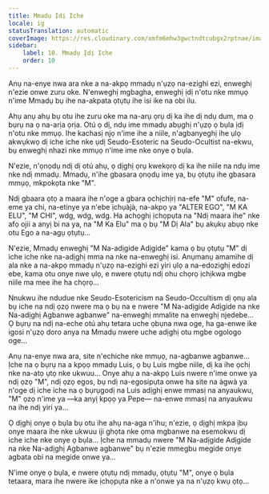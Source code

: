 ```yaml
---
title: Mmadụ Ịdị Iche
locale: ig
statusTranslation: automatic
coverImage: https://res.cloudinary.com/xmfm6mhw3gwctndtcubgx2rptnae/image/upload/v1740468922/small_cover_tratado_de_psicologia_revolucionaria_a4c0dca4e0.webp
sidebar:
    label: 10. Mmadụ Ịdị Iche
    order: 10
---
```

Anụ na-enye nwa ara nke a na-akpọ mmadụ n'ụzọ na-ezighi ezi, enweghị n'ezie onwe zuru oke. N'enweghị mgbagha, enweghị ịdị n'otu nke mmụọ n'ime Mmadụ bụ ihe na-akpata ọtụtụ ihe isi ike na obi ilu.

Ahụ anụ ahụ bụ otu ihe zuru oke ma na-arụ ọrụ dị ka ihe dị ndụ dum, ma ọ bụrụ na ọ na-arịa ọrịa. Otú ọ dị, ndụ ime mmadụ abụghị n'ụzọ ọ bụla ịdị n'otu nke mmụọ. Ihe kachasị njọ n'ime ihe a niile, n'agbanyeghị ihe ụlọ akwụkwọ dị iche iche nke ụdị Seudo-Esoteric na Seudo-Ocultist na-ekwu, bụ enweghị nhazi nke mmụọ n'ime ime nke onye ọ bụla.

N'ezie, n'ọnọdụ ndị dị otú ahụ, ọ dịghị ọrụ kwekọrọ dị ka ihe niile na ndụ ime nke ndị mmadụ. Mmadụ, n'ihe gbasara ọnọdụ ime ya, bụ ọtụtụ ihe gbasara mmụọ, mkpokọta nke "M".

Ndị gbaara ọtọ a maara ihe n'oge a gbara ọchịchịrị na-efe "M" ofufe, na-eme ya chi, na-etinye ya n'ebe ịchụàjà, na-akpọ ya "ALTER EGO", "M KA ELU", "M CHI", wdg, wdg, wdg. Ha achọghị ịchọpụta na "Ndị maara ihe" nke afọ ojii a anyị bi na ya, na "M Ka Elu" ma ọ bụ "M Dị Ala" bụ akụkụ abụọ nke otu Ego a na-agụ ọtụtụ...

N'ezie, Mmadụ enweghị "M Na-adịgide Adịgide" kama ọ bụ ọtụtụ "M" dị iche iche nke na-adịghị mma na nke na-enweghị isi. Anụmanụ amamihe dị ala nke a na-akpọ mmadụ n'ụzọ na-ezighi ezi yiri ụlọ a na-edozighị edozi ebe, kama otu onye nwe ụlọ, e nwere ọtụtụ ndị ohu chọrọ ịchịkwa mgbe niile ma mee ihe ha chọrọ...

Nnukwu ihe ndudue nke Seudo-Esotericism na Seudo-Occultism dị ọnụ ala bụ iche na ndị ọzọ nwere ma ọ bụ na e nwere "M Na-adịgide Adịgide na nke Na-adịghị Agbanwe agbanwe" na-enweghị mmalite na enweghị njedebe... Ọ bụrụ na ndị na-eche otú ahụ tetara uche ọbụna nwa oge, ha ga-enwe ike igosi n'ụzọ doro anya na Mmadụ nwere uche adịghị otu mgbe ogologo oge...

Anụ na-enye nwa ara, site n'echiche nke mmụọ, na-agbanwe agbanwe... Ịche na ọ bụrụ na a kpọọ mmadụ Luis, ọ bụ Luis mgbe niile, dị ka ihe ọchị nke na-atọ ụtọ nke ukwuu... Onye ahụ a na-akpọ Luis nwere n'ime onwe ya ndị ọzọ "M", ndị ọzọ egos, bụ ndị na-egosipụta onwe ha site na àgwà ya n'oge dị iche iche na ọ bụrụgodị na Luis adịghị enwe mmasị na anyaukwu, "M" ọzọ n'ime ya —ka anyị kpọọ ya Pepe— na-enwe mmasị na anyaukwu na ihe ndị yiri ya...

Ọ dịghị onye ọ bụla bụ otu ihe ahụ na-aga n'ihu; n'ezie, ọ dịghị mkpa ịbụ onye maara ihe nke ukwuu iji ghọta nke ọma mgbanwe na esemokwu dị iche iche nke onye ọ bụla... Ịche na mmadụ nwere "M Na-adịgide Adịgide na nke Na-adịghị Agbanwe agbanwe" bụ n'ezie mmegbu megide onye agbata obi na megide onwe ya...

N'ime onye ọ bụla, e nwere ọtụtụ ndị mmadụ, ọtụtụ "M", onye ọ bụla tetaara, mara ihe nwere ike ịchọpụta nke a n'onwe ya na n'ụzọ kwụ ọtọ...

